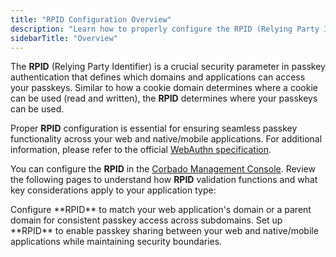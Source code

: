 ```yaml
---
title: "RPID Configuration Overview"
description: "Learn how to properly configure the RPID (Relying Party Identifier) for your application, especially when managing both web and native/mobile applications."
sidebarTitle: "Overview"
---
```



<CognitoDemo />

The **RPID** (Relying Party Identifier) is a crucial security parameter in passkey authentication that defines which domains and applications can access your passkeys. Similar to how a cookie domain determines where a cookie can be used (read and written), the **RPID** determines where your passkeys can be used. 

Proper **RPID** configuration is essential for ensuring seamless passkey functionality across your web and native/mobile applications. For additional information, please refer to the official [WebAuthn specification](https://www.w3.org/TR/webauthn-2/#rp-id).

You can configure the **RPID** in the [Corbado Management Console](https://app.corbado.com/settings/general?tab=URLs). Review the following pages to understand how **RPID** validation functions and what key considerations apply to your application type:

<CardGroup cols={2}>
<Card href="/corbado-connect/helpful-guides/rpid-configuration/web" title="Web Applications" icon="globe">
Configure **RPID** to match your web application's domain or a parent domain for consistent passkey access across subdomains.
</Card>

<Card href="/corbado-connect/helpful-guides/rpid-configuration/native-mobile" title="Native/Mobile Applications" icon="mobile">
Set up **RPID** to enable passkey sharing between your web and native/mobile applications while maintaining security boundaries.
</Card>
</CardGroup>